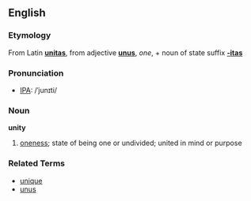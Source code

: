 ==English==
===Etymology===
From Latin '''[[unitas]]''', from adjective '''[[unus]]''', ''one'', + noun of state suffix '''[[-itas]]'''

===Pronunciation===
* [[Wiktionary:Pronunciation_key|IPA]]: /ˈjunɪti/

===Noun===
'''unity'''

# [[oneness]]; state of being one or undivided; united in mind or purpose

===Related Terms===
*[[unique]]
*[[unus]]